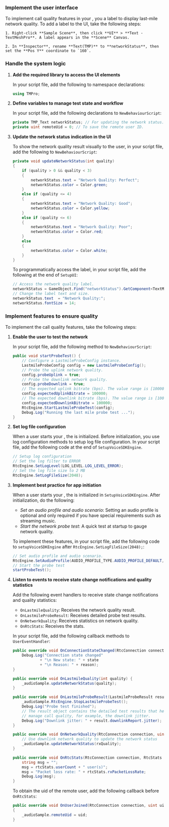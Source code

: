 <PlatformWrapper platform="unity">

### Implement the user interface

To implement call quality features in your <Vpl k="CLIENT" />, you a label to display last-mile network quality. To add a label to the UI, take the following steps:

    1. Right-click **Sample Scene**, then click **UI** > **Text - TextMeshPro**. A label appears in the **Scene** Canvas.

    2. In **Inspector**, rename **Text(TMP)** to **networkStatus**, then set the **Pos Y** coordinate to `160`.

### Handle the system logic

1. **Add the required library to access the UI elements**

    In your script file, add the following to namespace declarations:
    
    ```csharp
    using TMPro;
    ```

1. **Define variables to manage test state and workflow**

    In your script file, add the following declarations to `NewBehaviourScript`:

    ```csharp
    private TMP_Text networkStatus; // For updating the network status.
    private uint remoteUid = 0; // To save the remote user ID.
    ```

1. **Update the network status indication in the UI**

    To show the network quality result visually to the user, in your script file, add the following to `NewBehaviourScript`:

    ```csharp
    private void updateNetworkStatus(int quality)
    {  
        if (quality > 0 && quality < 3) 
        {
            networkStatus.text = "Network Quality: Perfect";
            networkStatus.color = Color.green;
        }
        else if (quality <= 4) 
        {
            networkStatus.text = "Network Quality: Good";
            networkStatus.color = Color.yellow;
        }
        else if (quality <= 6) 
        {
            networkStatus.text = "Network Quality: Poor";
            networkStatus.color = Color.red;
        }
        else 
        {
            networkStatus.color = Color.white;
        }
    }
    ```

    To programmatically access the label, in your script file, add the following at the end of `SetupUI`:

    ```csharp
    // Access the network quality label.
    networkStatus = GameObject.Find("networkStatus").GetComponent<TextMeshProUGUI>();
    // Change the label text and size.
    networkStatus.text  = "Network Quality:";  
    networkStatus.fontSize = 14;  
    ```

### Implement features to ensure quality

To implement the call quality features, take the following steps:

1. **Enable the user to test the network**

    In your script file, add the following method to `NewBehaviourScript`:

    ```csharp
    public void startProbeTest() {
        // Configure a LastmileProbeConfig instance.
        LastmileProbeConfig config = new LastmileProbeConfig();
        // Probe the uplink network quality.
        config.probeUplink = true;
        // Probe the downlink network quality.
        config.probeDownlink = true;
        // The expected uplink bitrate (bps). The value range is [100000,5000000].
        config.expectedUplinkBitrate = 100000;
        // The expected downlink bitrate (bps). The value range is [100000,5000000].
        config.expectedDownlinkBitrate = 100000;
        RtcEngine.StartLastmileProbeTest(config);
        Debug.Log("Running the last mile probe test ...");
    }
    ```

1. **Set log file configuration**

    When a user starts your <Vpl k="CLIENT" />, the <Vg k="ENGINE" /> is initialized. Before initialization, you use log configuration methods to setup log file configuration. In your script file, add the following code at the end of `SetupVoiceSDKEngine`.

    ```csharp
    // Setup log configuration
    // Set the log filter to ERROR
    RtcEngine.SetLogLevel(LOG_LEVEL.LOG_LEVEL_ERROR);
    // Set the log file size to 2 MB
    RtcEngine.SetLogFileSize(2048);
    ```
    
1. **Implement best practice for app initiation**

    When a user starts your <Vpl k="CLIENT" />, the <Vg k="ENGINE" /> is initialized in `SetupVoiceSDKEngine`. After initialization, do the following:

    * _Set an audio profile and audio scenario_: Setting an audio profile is optional and only required if you have special requirements such as streaming  music.
    * _Start the network probe test_: A quick test at startup to gauge network quality.

    To implement these features, in your script file, add the following code to `setupVoiceSDKEngine` after `RtcEngine.SetLogFileSize(2048);`:

    ```csharp
    // Set audio profile and audio scenario.
    RtcEngine.SetAudioProfile(AUDIO_PROFILE_TYPE.AUDIO_PROFILE_DEFAULT, AUDIO_SCENARIO_TYPE.AUDIO_SCENARIO_CHATROOM);
    // Start the probe test
    startProbeTest();
    ```

1. **Listen to <Vg k="ENGINE" /> events to receive state change notifications and quality statistics**

    Add the following event handlers to receive state change notifications and quality statistics:

    * `OnLastmileQuality`: Receives the network quality result.
    * `OnLastmileProbeResult`: Receives detailed probe test results.
    * `OnNetworkQuality`: Receives statistics on network quality.
    * `OnRtcStats`: Receives the <Vg k="ENGINE" /> stats.

    In your script file, add the following callback methods to `UserEventHandler`:

    ```csharp
    public override void OnConnectionStateChanged(RtcConnection connection, CONNECTION_STATE_TYPE state, CONNECTION_CHANGED_REASON_TYPE reason) {
        Debug.Log("Connection state changed"
                + "\n New state: " + state
                + "\n Reason: " + reason);
    }

    public override void OnLastmileQuality(int quality) {
        _audioSample.updateNetworkStatus(quality);
    }

    public override void OnLastmileProbeResult(LastmileProbeResult result) {   
        _audioSample.RtcEngine.StopLastmileProbeTest();
        Debug.Log("Probe test finished");
        // The result object contains the detailed test results that help you
        // manage call quality, for example, the downlink jitter.
        Debug.Log("Downlink jitter: " + result.downlinkReport.jitter);
    }

    public override void OnNetworkQuality(RtcConnection connection, uint remoteUid, int txQuality, int rxQuality) {
        // Use downlink network quality to update the network status
        _audioSample.updateNetworkStatus(rxQuality);
    }

    public override void OnRtcStats(RtcConnection connection, RtcStats rtcStats) {
        string msg = ""; 
        msg = rtcStats.userCount + " user(s)";
        msg = "Packet loss rate: " + rtcStats.rxPacketLossRate;
        Debug.Log(msg);
    }
    ```

    To obtain the uid of the remote user, add the following callback before `OnRtcStats`:

    ```csharp
    public override void OnUserJoined(RtcConnection connection, uint uid, int elapsed)
    {
        _audioSample.remoteUid = uid;
    }
    ```
</PlatformWrapper>
